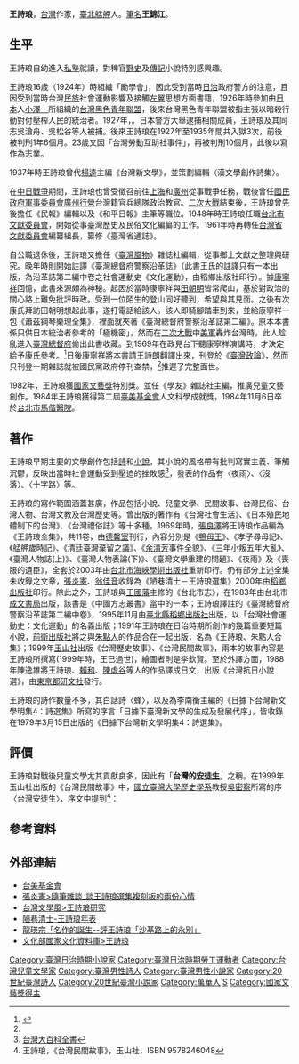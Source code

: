 {{Infobox Hokkien name
| title                =王詩琅
| hanji                =王詩琅
| poj                  =Ông Si-lông
| hanlo                =
| tl                   =Ông Si-lông
| bp                   =
| hokkienipa           =
|
| othername1           =[[筆名|筆名]]
| hanji1               =錦江
| poj1                 =Kím-kang
| hanlo1               =
| tl1                  =Kím-kang
| bp1                  =
| hokkienipa1          =
}}
'''王詩琅'''{{BD|1908年|2月26日|1984年|11月6日}}，[[台灣|台灣]]作家，[[臺北|臺北]][[艋舺|艋舺]]人。[[筆名|筆名]]'''王錦江'''。

== 生平 ==
王詩琅自幼進入[[私塾|私塾]]就讀，對稗官[[野史|野史]]及[[傳記|傳記]]小說特別感興趣。

王詩琅16歲（1924年）時組織「勵學會」，因此受到當時[[台灣日治時期|日治]]政府警方的注意，且因受到當時台灣[[民族|民族]]社會運動影響及接觸[[左翼|左翼]]思想方面書籍，1926年時參加由[[日本|日本]]人[[小澤一|小澤一]]所組織的[[台灣黑色青年聯盟|台灣黑色青年聯盟]]，後來台灣黑色青年聯盟被指主張以暗殺行動對付壓榨人民的統治者。1927年，。日本警方大舉逮捕相關成員，王詩琅及其同志吳滄舟、吳松谷等人被捕。後來王詩琅在1927年至1935年間共入獄3次，前後被判刑1年6個月。23歲又因「台灣勞動互助社事件」，再被判刑10個月，此後以寫作為志業。

1937年時王詩琅曾代[[楊逵|楊逵]]主編《台灣新文學》，並策劃編輯〈漢文學創作詩集〉。

在[[中國抗日戰爭|中日戰爭]]期間，王詩琅也曾受徵召前往[[上海|上海]]和[[廣州|廣州]]從事戰爭任務，戰後曾任[[國民政府軍事委員會|國民政府軍事委員會]][[廣州行營|廣州行營]]台灣籍官兵總隊政治教官。[[二次大戰|二次大戰]]結束後，王詩琅曾先後擔任《民報》編輯以及《和平日報》主筆等職位。1948年時王詩琅任職[[台北市文獻委員會|台北市文獻委員會]]，開始從事臺灣歷史及民俗文化編纂的工作。1961年時再轉任[[台灣省文獻委員會|台灣省文獻委員會]]編纂組長，纂修《臺灣省通誌》。

自公職退休後，王詩琅又擔任《[[臺灣風物|臺灣風物]]》雜誌社編輯，從事鄉土文獻之整理與研究。晚年時則開始註譯《臺灣總督府警察沿革誌》（此書王氏的註譯只有一本出版，為沿革誌第二編中卷之社會運動史《文化運動》，由稻鄉出版社印行）。據[[康寧祥|康寧祥]]回憶，此書來源頗為神秘。起因於當時康寧祥與[[田朝明|田朝明]]皆常爬山，基於對政治的關心路上難免批評時政。受到一位陌生的登山同好聽到，希望與其見面。之後有次康氏拜訪田朝明想起此事，遂打電話給該人。該人即騎腳踏車到來，並給康寧祥一包《蕭茲鋼琴樂理全集》，裡面就夾著《臺灣總督府警察沿革誌第二編》。原本本書係只供日本統治者參考的「極機密」，然而在[[二次大戰|二次大戰]]中[[美軍|美軍]]轟炸台灣時，此人趁亂進入[[臺灣總督府|臺灣總督府]]偷出此書收藏。到1969年在政見台下聽康寧祥演講時，才決定給予康氏參考。<ref name=康>{{cite book |author=[[康寧祥|康寧祥]]著 |title=《台灣，打拼－康寧祥回憶錄》 |date=2013年11月初版 |publisher=允晨出版社 |location=臺北 |isbn= 978-986-5794-08-8 }}</ref>{{rp|78-79}}日後康寧祥將本書請王詩朗翻譯出來，刊登於《[[臺灣政論|臺灣政論]]》，然而只刊登一期雜誌就被國民黨政府停刊查禁，<ref name=康/>{{rp|79}}推遲了完整面世。

1982年，王詩琅獲[[國家文藝獎|國家文藝獎]]特別獎。並任《學友》雜誌社主編，推廣兒童文藝創作。1984年王詩琅獲得第二屆[[臺美基金會|臺美基金會]]人文科學成就獎，1984年11月6日卒於[[台北市|台北市]][[馬偕醫院|馬偕醫院]]。

== 著作 ==
王詩琅早期主要的文學創作包括[[詩|詩]]和[[小說|小說]]，其小說的風格帶有批判寫實主義、筆觸沉鬱，反映出當時社會運動受到壓迫的挫敗感<ref>[http://taipedia.cca.gov.tw/Entry/EntryDetail.aspx?u=ListEntry.aspx%3FAttrType%3D-1%26AttrId%3D-1%26AttrName%3D%26TypeId1%3D1%26TypeId2%3D35%26name1%3D%25e6%25ad%25b7%25e5%258f%25b2%26name2%3D%25e6%25ad%25b7%25e5%258f%25b2%25e4%25ba%25ba%25e7%2589%25a9%26currPage%3D1&EntryId=4687 台灣大百科全書]{{dead link|date=2018年3月 |bot=InternetArchiveBot |fix-attempted=yes }}</ref>，發表的作品有〈夜雨〉、〈沒落〉、〈十字路〉等。

王詩琅的寫作範圍涵蓋甚廣，作品包括小說、兒童文學、民間故事、台灣民俗、台灣人物、台灣文教及台灣歷史等。曾出版的著作有《台灣社會生活》、《日本殖民地體制下的台灣》、《台灣禮俗誌》等十多種。1969年時，[[張良澤|張良澤]]將王詩琅作品編為《王詩琅全集》，共11卷，由[[德馨室|德馨室]]刊行，內容分別是《[[鴨母王|鴨母王]]》、《孝子尋母記》、《艋舺歲時記》、《清廷臺灣棄留之議》、《[[余清芳|余清芳]]事件全貌》、《三年小叛五年大亂》、《臺灣人物誌(上)》、《臺灣人物表論(下)》、《臺灣文學重建的問題》、《夜雨》及《喪服的遺臣》，全套於2003年由[[台北市|台北市]][[海峽學術出版社|海峽學術出版社]]重新印行。仍有部分上述全集未收錄之文章，[[張炎憲|張炎憲]]、[[翁佳音|翁佳音]]收錄為《陋巷清士－王詩琅選集》2000年由[[稻鄉出版社|稻鄉出版社]]印行。除此之外，王詩琅與[[王國藩|王國藩]]主修的《台北市志》，在1983年由台北市[[成文書局|成文書局]]出版，該書是《中國方志叢書》當中的一本；王詩琅譯註的《臺灣總督府警察沿革誌第二編中卷》，1995年11月由[[新北市|臺北縣]][[稻鄉出版社|稻鄉出版社]]出版，以「台灣社會運動史：文化運動」的名義出版；1991年王詩琅在日治時期所創作的幾篇重要短篇小說，[[前衛出版社|前衛出版社]]將之與[[朱點人|朱點人]]的作品合在一起出版，名為《王詩琅、朱點人合集》；1999年[[玉山社|玉山社]]出版《台灣歷史故事》、《台灣民間故事》，兩本的故事內容是王詩琅所撰寫(1999年時，王已過世)，繪圖者則是李欽賢。至於外譯方面，1988年陳逸雄將王詩琅、[[賴和|賴和]]、[[陳虛谷|陳虛谷]]等人的作品譯成日文，出版《台灣抗日小說選》，由[[東京都|東京都]][[研文社|研文社]]發行。

王詩琅的詩作數量不多，其白話詩〈蜂〉，以及為李南衡主編的《日據下台灣新文學明集4：詩選集》所寫的序言「日據下臺灣新文學的生成及發展代序」，皆收錄在1979年3月15日出版的《日據下台灣新文學明集4：詩選集》。

==評價==
王詩琅對戰後兒童文學尤其貢獻良多，因此有「'''台灣的[[安徒生|安徒生]]'''」之稱。在1999年玉山社出版的《台灣民間故事》中，[[國立臺灣大學歷史學系|國立臺灣大學歷史學系]]教授[[吳密察|吳密察]]所寫的序〈台灣安徒生〉，序文中提到<ref>王詩琅，《台灣民間故事》，玉山社，ISBN 9578246048</ref>：
{{cquote|''這位被譽為「台灣安徒生」的前輩……''}}

==參考資料==
{{reflist|2}}

==外部連結==
*[https://web.archive.org/web/20070710224410/http://www.tafaward.com/Award%20Recipients/1984/Ch_Humanity1984.htm 台美基金會]
*[https://web.archive.org/web/20160914012954/http://twcenter.org.tw/a05/a05_01_04.htm 張炎憲>隨筆雜談_談王詩琅選集複刻板的兩份心情]
*[http://mypaper.pchome.com.tw/puedu/post/976513 台灣文學風>王詩琅研究] {{Wayback|url=http://mypaper.pchome.com.tw/puedu/post/976513 |date=20201111223546 }}
*[http://www.frontier.org.tw/people/person6.html 陋巷清士-王詩琅年表] {{Wayback|url=http://www.frontier.org.tw/people/person6.html |date=20170220084048 }}
*[http://literature.ihakka.net/hakka/author/long_ying_zong/long_composition/long_onlin/com/com_c10.htm 龍瑛宗「名作的誕生--評王詩琅「沙基路上的永別」] {{Wayback|url=http://literature.ihakka.net/hakka/author/long_ying_zong/long_composition/long_onlin/com/com_c10.htm |date=20160304133747 }}
*[https://web.archive.org/web/20150115095907/http://nrch.cca.gov.tw/twpedia.php?id=4572 文化部國家文化資料庫>王詩琅]

{{DEFAULTSORT:Wang王}}
[[Category:臺灣日治時期小說家|Category:臺灣日治時期小說家]]
[[Category:臺灣日治時期勞工運動者|Category:臺灣日治時期勞工運動者]]
[[Category:台灣兒童文學家|Category:台灣兒童文學家]]
[[Category:臺灣男性詩人|Category:臺灣男性詩人]]
[[Category:臺灣男性小說家|Category:臺灣男性小說家]]
[[Category:20世紀臺灣詩人|Category:20世紀臺灣詩人]]
[[Category:20世紀臺灣小說家|Category:20世紀臺灣小說家]]
[[Category:萬華人|Category:萬華人]]
[[Category:王姓|S]]
[[Category:國家文藝獎得主|Category:國家文藝獎得主]]